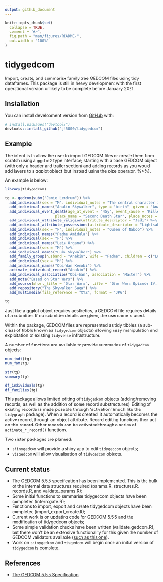 ```yaml
---
output: github_document
---
```


<!-- README.md is generated from README.Rmd. Please edit that file -->

```r
knitr::opts_chunk$set(
  collapse = TRUE,
  comment = "#>",
  fig.path = "man/figures/README-",
  out.width = "100%"
)
```

# tidygedcom

<!-- badges: start -->
<!-- badges: end -->

Import, create, and summarise family tree GEDCOM files using tidy dataframes. This package is still in heavy development with the first operational version unlikely to be complete before January 2021.

## Installation

You can install development version from [GitHub](https://github.com/) with:

``` r
# install.packages("devtools")
devtools::install_github("jl5000/tidygedcom")
```

## Example

The intent is to allow the user to import GEDCOM files or create them from scratch using a `ggplot2` type interface; starting with a base GEDCOM object (with only a header and trailer section) and adding records as you would add layers to a ggplot object (but instead using the pipe operator, %>%).

An example is below:

```r
library(tidygedcom)

tg <- gedcom(subm("Jamie Lendrum")) %>%
  add_individual(sex = "M", individual_notes = "The central character in the Star Wars Skywalker Saga") %>%
  add_individual_names("Anakin Skywalker", type = "birth", given = "Anakin", surname = "Skywalker") %>% 
  add_individual_event_death(age_at_event = "45y", event_cause = "Killed by son Luke",
                       place_name = "Second Death Star", place_notes = "Orbiting Endor System") %>% 
  add_individual_attribute_religion(attribute_descriptor = "Jedi") %>% 
  add_individual_attribute_possessions(attribute_descriptor = "Lightsaber") %>%
  add_individual(sex = "F", individual_notes = "Queen of Naboo") %>%
  add_individual_names("Padme Amidala") %>% 
  add_individual(sex = "F") %>% 
  add_individual_names("Leia Organa") %>% 
  add_individual(sex = "M") %>%
  add_individual_names("Luke Skywalker") %>% 
  add_family_group(husband = "Anakin", wife = "Padme", children = c("Luke", "Leia")) %>%
  add_individual(sex = "M") %>% 
  add_individual_names("Obi-Wan Kenobi") %>% 
  activate_individual_record("Anakin") %>% 
  add_individual_association("Obi-Wan", association = "Master") %>% 
  add_note("Based on Star Wars") %>% 
  add_source(short_title = "Star Wars", title = "Star Wars Episode IV: A New Hope") %>% 
  add_repository("The Skywalker Saga") %>% 
  add_multimedia(file_reference = "XYZ", format = "JPG")

tg
```


Just like a ggplot object requires aesthetics, a GEDCOM file requires details of a submitter. If no submitter details are given, the username is used.

Within the package, GEDCOM files are represented as tidy tibbles (a sub-class of tibble known as `tidygedcom` objects) allowing easy manipulation and exploitation of existing `tidyverse` infrastructure.

A number of functions are available to provide summaries of `tidygedcom` objects:

```r
num_indi(tg)
num_fam(tg)

str(tg)
summary(tg)

df_individuals(tg)
df_families(tg)
```

This package allows limited editing of `tidygedcom` objects (adding/removing records, as well as the addition of some record substructures). Editing of existing records is made possible through 'activation' (much like the `tidygraph` package). When a record is created, it automatically becomes the active record, through an object attribute. Record editing functions then act on this record. Other records can be activated through a series of `activate_*_record()` functions.

Two sister packages are planned:

* `shinygedcom` will provide a shiny app to edit `tidygedcom` objects;
* `visgedcom` will allow visualisation of `tidygedcom` objects.

## Current status

* The GEDCOM 5.5.5 specification has been implemented. This is the bulk of the internal data structures required (params.R, structures.R, records.R, and validate_params.R);
* Some initial functions to summarise tidygedcom objects have been completed (interrogate.R);
* Functions to import, export and create tidygedcom objects have been completed (import_export_create.R);
* Current work is on updating code for GEDCOM 5.5.5 and the modification of tidygedcom objects;
* Some simple validation checks have been written (validate_gedcom.R), but there won't be an extensive functionality for this given the number of GEDCOM validators available ([such as this one](http://ged-inline.elasticbeanstalk.com/validate)).
* Work on `shinygedcom` and `visgedcom` will begin once an initial version of `tidygedcom` is complete.

## References

* [The GEDCOM 5.5.5 Specification](https://www.gedcom.org/gedcom.html)
